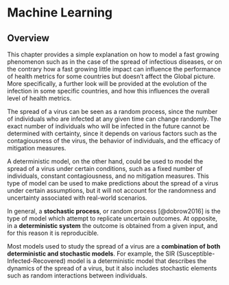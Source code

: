 # Machine Learning {#sec-02-MachineLearning}

## Overview

This chapter provides a simple explanation on how to model a fast growing phenomenon such as in the case of the spread of infectious diseases, or on the contrary how a fast growing little impact can influence the performance of health metrics for some countries but doesn't affect the Global picture. More specifically, a further look will be provided at the evolution of the infection in some specific countries, and how this influences the overall level of health metrics.

The spread of a virus can be seen as a random process, since the number of individuals who are infected at any given time can change randomly. The exact number of individuals who will be infected in the future cannot be determined with certainty, since it depends on various factors such as the contagiousness of the virus, the behavior of individuals, and the efficacy of mitigation measures.

A deterministic model, on the other hand, could be used to model the spread of a virus under certain conditions, such as a fixed number of individuals, constant contagiousness, and no mitigation measures. This type of model can be used to make predictions about the spread of a virus under certain assumptions, but it will not account for the randomness and uncertainty associated with real-world scenarios.

In general, a **stochastic process**, or random process [@dobrow2016] is the type of model which attempt to replicate uncertain outcomes. At opposite, in a **deterministic system** the outcome is obtained from a given input, and for this reason it is reproducible.

Most models used to study the spread of a virus are a **combination of both deterministic and stochastic models**. For example, the SIR (Susceptible-Infected-Recovered) model is a deterministic model that describes the dynamics of the spread of a virus, but it also includes stochastic elements such as random interactions between individuals.
